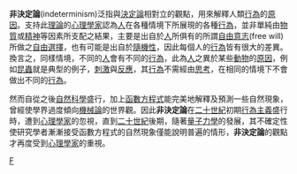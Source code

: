 '''非決定論'''(indeterminism)泛指與[[決定論|決定論]]相對立的觀點，用來解釋人類[[行為|行為]]的[[原因|原因]]。支持此[[理論|理論]]的[[心理學家|心理學家]]認為[[人|人]]在各種情境下所展現的各種[[行為|行為]]，並非單純由[[物質|物質]]或[[精神|精神]]等因素所支配之結果，主要是出自於[[人|人]]所俱有的所謂[[自由意志|自由意志]](free will)所做之[[自由選擇|自由選擇]]，也有可能是出自於[[随机性|隨機性]]，因此每個人的[[行為|行為]]皆有很大的差異。換言之，同樣情境，不同的[[人|人]]會有不同的[[行為|行為]]，此為[[人|人]]之異於某些[[動物|動物]]的[[原因|原因]]，例如[[昆蟲|昆蟲]]就是典型的例子，[[刺激|刺激]]與[[反應|反應]]，其[[行為|行為]]不需經由[[思考|思考]]，在相同的情境下不會做出不同的[[行為|行為]]。

然而自從之後[[自然科學|自然科學]]盛行，加上[[函数方程|函數方程式]]能完美地解釋及預測一些自然現象，曾經使學界過度傾向[[机械论|機械論]]的世界觀。因此'''非決定論'''在[[二十世紀|二十世紀]]初期[[行為主義|行為主義]]盛行時，遭到[[心理學家|心理學家]]的忽視，直到[[二十世紀|二十世紀]]後期，隨著[[量子力學|量子力學]]的發展，其不確定性使研究學者漸漸接受函數方程式的自然現象僅能說明普遍的情形，'''非決定論'''的觀點才再度受到[[心理學家|心理學家]]的重視。

[[Category:哲学基本问题|F]]